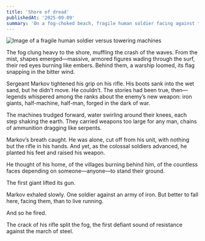 ```yaml
---
title: 'Shore of dread'
publishedAt: '2025-09-09'
summary: 'On a fog-choked beach, fragile human soldier facing against towering machines .'
---
```


![Image of a fragile human soldier versus towering machines](/ShoreOfDread.png)

The fog clung heavy to the shore, muffling the crash of the waves. From the mist, shapes emerged—massive, armored figures wading through the surf, their red eyes burning like embers. Behind them, a warship loomed, its flag snapping in the bitter wind.

Sergeant Markov tightened his grip on his rifle. His boots sank into the wet sand, but he didn’t move. He couldn’t. The stories had been true, then—legends whispered among the ranks about the enemy’s new weapon: iron giants, half-machine, half-man, forged in the dark of war.

The machines trudged forward, water swirling around their knees, each step shaking the earth. They carried weapons too large for any man, chains of ammunition dragging like serpents.

Markov’s breath caught. He was alone, cut off from his unit, with nothing but the rifle in his hands. And yet, as the colossal soldiers advanced, he planted his feet and raised his weapon.

He thought of his home, of the villages burning behind him, of the countless faces depending on someone—anyone—to stand their ground.

The first giant lifted its gun.

Markov exhaled slowly. One soldier against an army of iron. But better to fall here, facing them, than to live running.

And so he fired.

The crack of his rifle split the fog, the first defiant sound of resistance against the march of steel.
